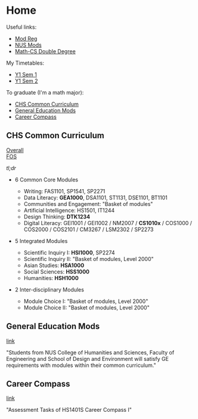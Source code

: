 # Home

Useful links:

* [Mod Reg][mod-reg]  
* [NUS Mods][nus-mods]
* [Math-CS Double Degree][math-ddp]

My Timetables:

* [Y1 Sem 1][y1s1]
* [Y1 Sem 2][y1s2]

To graduate (I'm a math major):

* [CHS Common Curriculum](#chs-common-curriculum)
* [General Education Mods](#general-education-mods)
* [Career Compass](#career-compass)

## CHS Common Curriculum

[Overall][chs-common-curriculum]  
[FOS][fos-common-curriculum]  

_tl;dr_

* 6 Common Core Modules
  * Writing: FAS1101, SP1541, SP2271
  * Data Literacy: __GEA1000__, DSA1101, ST1131, DSE1101, BT1101
  * Communities and Engagement: "Basket of modules"
  * Artificial Intelligence: HS1501, IT1244
  * Design Thinking: __DTK1234__
  * Digital Literacy: 
      GEI1001 / GEI1002 / NM2007 / __CS1010x__ / COS1000 /
      COS2000 / COS2101 / CM3267 / LSM2302 / SP2273

* 5 Integrated Modules
  * Scientific Inquiry I: __HSI1000__, SP2274
  * Scientific Inquiry II: "Basket of modules, Level 2000"
  * Asian Studies: __HSA1000__
  * Social Sciences: __HSS1000__
  * Humanities: __HSH1000__

* 2 Inter-disciplinary Modules
  * Module Choice I: "Basket of modules, Level 2000"
  * Module Choice II: "Basket of modules, Level 2000"

## General Education Mods

[link][ge-mods]

"Students from NUS College of Humanities and Sciences, Faculty of
Engineering and School of Design and Environment will satisfy GE
requirements with modules within their common curriculum."

## Career Compass

[link][career-compass]

"Assessment Tasks of HS1401S Career Compass I"

[chs-common-curriculum]: https://chs.nus.edu.sg/programmes/common-curriculum/
[fos-common-curriculum]: https://www.science.nus.edu.sg/undergraduates/general-academic-requirements-and-policies/#common
[mod-reg]: https://myedurec.nus.edu.sg/psp/cs90prd/EMPLOYEE/SA/
[nus-mods]: https://nusmods.com/
[ge-mods]: https://www.nus.edu.sg/registrar/academic-information-policies/undergraduate-students/general-education/for-students-admitted-from-AY2021-22
[career-compass]: https://www.science.nus.edu.sg/undergraduates/career-preparation/career-compass/
[math-ddp]: https://www.math.nus.edu.sg/ug/ddp/
[y1s1]: https://nusmods.com/timetable/sem-1/share?GEA1000=TUT:E45&HS1401S=&HSA1000=TUT:E8,LEC:1&HSH1000=TUT:E12,LEC:1&MA1100=TUT:1,LEC:1&MA2001=TUT:2,LEC:1
[y1s2]: https://nusmods.com/timetable/sem-2/share?CS1010S=TUT:02,REC:06,LEC:1&DTK1234=TUT:E43&HS1401S=&HSI1000=LEC:1,WS:C2,LAB:2&HSS1000=LEC:1,TUT:W05&IS1103=&MA2002=LEC:1,TUT:3&MA2219=TUT:1,LEC:1&PC1432=LEC:1,LAB:2

